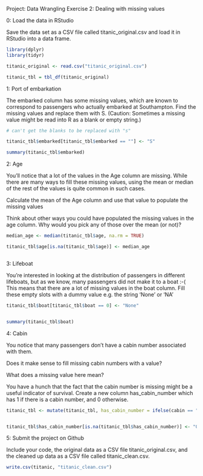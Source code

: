 
Project: Data Wrangling Exercise 2: Dealing with missing values

0: Load the data in RStudio

Save the data set as a CSV file called titanic_original.csv and load it in RStudio into a data frame.

```{r}
library(dplyr)
library(tidyr)

titanic_original <- read.csv("titanic_original.csv")

titanic_tbl = tbl_df(titanic_original)
```


1: Port of embarkation

The embarked column has some missing values, which are known to correspond to passengers who actually embarked at Southampton. Find the missing values and replace them with S. (Caution: Sometimes a missing value might be read into R as a blank or empty string.)

```{r}

# can't get the blanks to be replaced with "s"

titanic_tbl$embarked[titanic_tbl$embarked == ""] <- "S"

summary(titanic_tbl$embarked)

```


2: Age

You'll notice that a lot of the values in the Age column are missing. While there are many ways to fill these missing values, using the mean or median of the rest of the values is quite common in such cases.

Calculate the mean of the Age column and use that value to populate the missing values

Think about other ways you could have populated the missing values in the age column. Why would you pick any of those over the mean (or not)?

```{r}

median_age <- median(titanic_tbl$age, na.rm = TRUE)

titanic_tbl$age[is.na(titanic_tbl$age)] <- median_age



```


3: Lifeboat

You're interested in looking at the distribution of passengers in different lifeboats, but as we know, many passengers did not make it to a boat :-( This means that there are a lot of missing values in the boat column. Fill these empty slots with a dummy value e.g. the string 'None' or 'NA'


```{r}

titanic_tbl$boat[titanic_tbl$boat == 0] <- "None"


summary(titanic_tbl$boat)

```


4: Cabin

You notice that many passengers don't have a cabin number associated with them.

Does it make sense to fill missing cabin numbers with a value?

What does a missing value here mean?

You have a hunch that the fact that the cabin number is missing might be a useful indicator of survival. Create a new column has_cabin_number which has 1 if there is a cabin number, and 0 otherwise.


```{r}
titanic_tbl <- mutate(titanic_tbl, has_cabin_number = ifelse(cabin == "NA", 0, 1))


titanic_tbl$has_cabin_number[is.na(titanic_tbl$has_cabin_number)] <- "0" 


```


5: Submit the project on Github

Include your code, the original data as a CSV file titanic_original.csv, and the cleaned up data as a CSV file called titanic_clean.csv.

```{r}

write.csv(titanic, "titanic_clean.csv")

```

